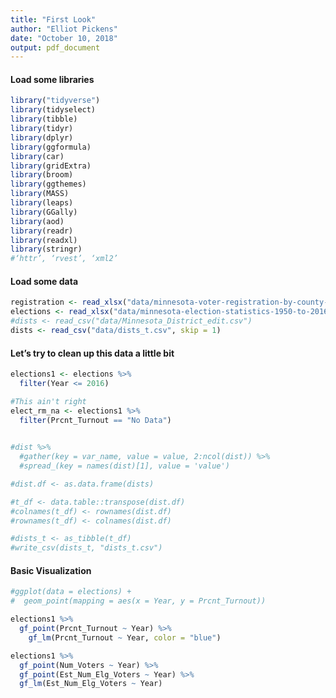 ```yaml
---
title: "First Look"
author: "Elliot Pickens"
date: "October 10, 2018"
output: pdf_document
---
```


#### Load some libraries

```r
library("tidyverse")
library(tidyselect)
library(tibble)
library(tidyr)
library(dplyr)
library(ggformula)
library(car)
library(gridExtra)
library(broom)
library(ggthemes)
library(MASS)
library(leaps)
library(GGally)
library(aod)
library(readr)
library(readxl)
library(stringr)
#‘httr’, ‘rvest’, ‘xml2’

```

#### Load some data

```r
registration <- read_xlsx("data/minnesota-voter-registration-by-county-since-2000.xlsx", skip = 1)
elections <- read_xlsx("data/minnesota-election-statistics-1950-to-2016.xlsx", skip = 2, col_names = c("Year", "Est_Num_Elg_Voters", "Num_Voters", "Prcnt_Turnout", "Num_Elc_Day_Regis", "Prcnt_Voters_Regis_Elc_Day"))
#dists <- read_csv("data/Minnesota_District_edit.csv")
dists <- read_csv("data/dists_t.csv", skip = 1)
```

#### Let's try to clean up this data a little bit

```r
elections1 <- elections %>%
  filter(Year <= 2016) 

#This ain't right
elect_rm_na <- elections1 %>%
  filter(Prcnt_Turnout == "No Data")
  

#dist %>%
  #gather(key = var_name, value = value, 2:ncol(dist)) %>%
  #spread_(key = names(dist)[1], value = 'value')

#dist.df <- as.data.frame(dists)

#t_df <- data.table::transpose(dist.df)
#colnames(t_df) <- rownames(dist.df)
#rownames(t_df) <- colnames(dist.df)

#dists_t <- as_tibble(t_df)
#write_csv(dists_t, "dists_t.csv")


```

#### Basic Visualization

```r
#ggplot(data = elections) +
#  geom_point(mapping = aes(x = Year, y = Prcnt_Turnout))

elections1 %>%
  gf_point(Prcnt_Turnout ~ Year) %>%
    gf_lm(Prcnt_Turnout ~ Year, color = "blue")

elections1 %>%
  gf_point(Num_Voters ~ Year) %>%
  gf_point(Est_Num_Elg_Voters ~ Year) %>%
  gf_lm(Est_Num_Elg_Voters ~ Year)
```



